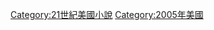 {{Year by category
|m=2
|c=0
|d=0
|y=5
|cat=美國小說
|sortkey=小說
|parent=
|subcat=2005年小說
}}

[[Category:21世紀美國小說|Category:21世紀美國小說]]
[[Category:2005年美國|Category:2005年美國]]